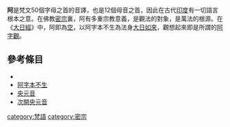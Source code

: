 {{unreferenced|time=2016-01-02T02:52:47+00:00}}
'''阿'''是梵文50個字母之首{{lang|sa|अ}}的音譯，也是12個母音之首，因此在古代[[印度|印度]]有一切語言根本之意。在佛教[[密宗|密宗]]裏，阿有多重宗教意義，是觀法的對象，是萬法的根源。在《[[大日經|大日經]]》中，阿即為[[空|空]]，以阿字本不生為法身[[大日如來|大日如來]]，觀想起來即是所謂的[[阿字觀|阿字觀]]。

==參考條目==
*{{link-ja|阿字觀|阿字観}}
*[[阿字本不生|阿字本不生]]
*[[央元音|央元音]]
*[[次開央元音|次開央元音]]


[[category:梵語|category:梵語]]
[[category:密宗|category:密宗]]